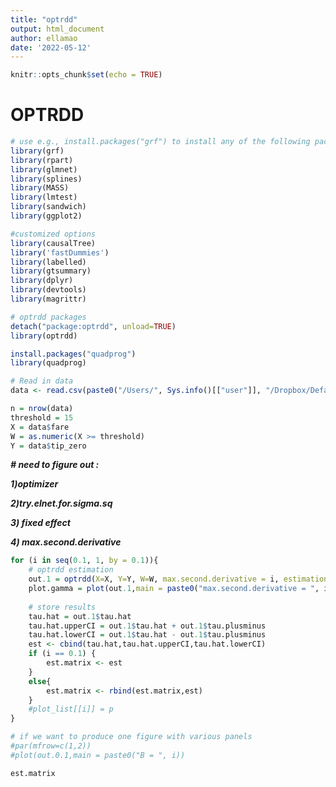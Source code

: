 ```yaml
---
title: "optrdd"
output: html_document
author: ellamao
date: '2022-05-12'
---
```


```r
knitr::opts_chunk$set(echo = TRUE)
```

# OPTRDD

```r
# use e.g., install.packages("grf") to install any of the following packages.
library(grf)
library(rpart)
library(glmnet)
library(splines)
library(MASS)
library(lmtest)
library(sandwich)
library(ggplot2)

#customized options
library(causalTree)
library('fastDummies')
library(labelled)
library(gtsummary)
library(dplyr)
library(devtools)
library(magrittr) 

# optrdd packages
detach("package:optrdd", unload=TRUE)
library(optrdd)

install.packages("quadprog")
library(quadprog)
```

```r
# Read in data
data <- read.csv(paste0("/Users/", Sys.info()[["user"]], "/Dropbox/Default Tips Project/Data/Intermediate/fare_1218_recoded.csv"))

n = nrow(data)
threshold = 15
X = data$fare
W = as.numeric(X >= threshold)
Y = data$tip_zero

```

***\# need to figure out :***

***1)optimizer***

***2)try.elnet.for.sigma.sq***

***3) fixed effect***

***4) max.second.derivative***

```r
for (i in seq(0.1, 1, by = 0.1)){
    # optrdd estimation
    out.1 = optrdd(X=X, Y=Y, W=W, max.second.derivative = i, estimation.point = NULL, optimizer = "quadprog", try.elnet.for.sigma.sq = TRUE)
    plot.gamma = plot(out.1,main = paste0("max.second.derivative = ", i))
    
    # store results
    tau.hat = out.1$tau.hat
    tau.hat.upperCI = out.1$tau.hat + out.1$tau.plusminus
    tau.hat.lowerCI = out.1$tau.hat - out.1$tau.plusminus
    est <- cbind(tau.hat,tau.hat.upperCI,tau.hat.lowerCI)
    if (i == 0.1) {
        est.matrix <- est
    }
    else{
        est.matrix <- rbind(est.matrix,est)
    }
    #plot_list[[i]] = p
}

# if we want to produce one figure with various panels
#par(mfrow=c(1,2))
#plot(out.0.1,main = paste0("B = ", i))
```

```r
est.matrix
```
